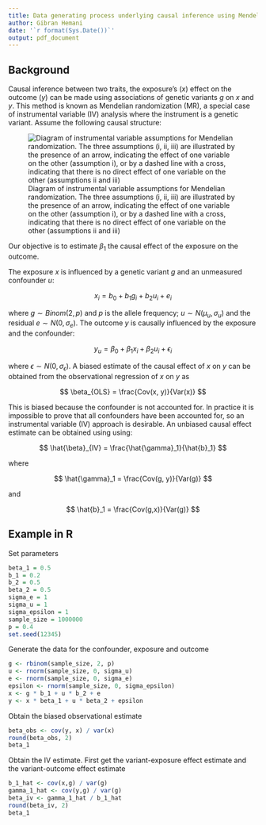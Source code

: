 ```yaml
---
title: Data generating process underlying causal inference using Mendelian randomization
author: Gibran Hemani
date: '`r format(Sys.Date())`'
output: pdf_document
---
```



## Background

Causal inference between two traits, the exposure's ($x$) effect on the outcome ($y$) can be made using associations of genetic variants $g$ on $x$ and $y$. This method is known as Mendelian randomization (MR), a special case of instrumental variable (IV) analysis where the instrument is a genetic variant. Assume the following causal structure:

![Diagram of instrumental variable assumptions for Mendelian randomization. The three assumptions (i, ii, iii) are illustrated by the presence of an arrow, indicating the effect of one variable on the other (assumption i), or by a dashed line with a cross, indicating that there is no direct effect of one variable on the other (assumptions ii and iii)](Diagram-of-instrumental-variable-assumptions-for-Mendelian-randomization-The-three.png)

Our objective is to estimate $\beta_1$ the causal effect of the exposure on the outcome.

The exposure $x$ is influenced by a genetic variant $g$ and an unmeasured confounder $u$:

$$
x_i = b_0 + b_1 g_i + b_2 u_i + e_i
$$

where $g \sim Binom(2, p)$ and $p$ is the allele frequency; $u \sim N(\mu_u, \sigma_u)$ and the residual $e \sim N(0, \sigma_e)$. The outcome $y$ is causally influenced by the exposure and the confounder:

$$
y_u = \beta_0 + \beta_1 x_i + \beta_2 u_i + \epsilon_i
$$

where $\epsilon \sim N(0, \sigma_\epsilon)$. A biased estimate of the causal effect of $x$ on $y$ can be obtained from the observational regression of $x$ on $y$ as

$$
\beta_{OLS} = \frac{Cov(x, y)}{Var(x)}
$$

This is biased because the confounder is not accounted for. In practice it is impossible to prove that all confounders have been accounted for, so an instrumental variable (IV) approach is desirable. An unbiased causal effect estimate can be obtained using using:

$$
\hat{\beta}_{IV} = \frac{\hat{\gamma}_1}{\hat{b}_1}
$$

where

$$
\hat{\gamma}_1 = \frac{Cov(g, y)}{Var(g)}
$$

and 

$$
\hat{b}_1 = \frac{Cov(g,x)}{Var(g)}
$$


## Example in R

Set parameters

```r
beta_1 = 0.5
b_1 = 0.2
b_2 = 0.5
beta_2 = 0.5
sigma_e = 1
sigma_u = 1
sigma_epsilon = 1
sample_size = 1000000
p = 0.4
set.seed(12345)
```

Generate the data for the confounder, exposure and outcome

```r
g <- rbinom(sample_size, 2, p)
u <- rnorm(sample_size, 0, sigma_u)
e <- rnorm(sample_size, 0, sigma_e)
epsilon <- rnorm(sample_size, 0, sigma_epsilon)
x <- g * b_1 + u * b_2 + e
y <- x * beta_1 + u * beta_2 + epsilon
```

Obtain the biased observational estimate

```r
beta_obs <- cov(y, x) / var(x)
round(beta_obs, 2)
beta_1
```

Obtain the IV estimate. First get the variant-exposure effect estimate and the variant-outcome effect estimate

```r
b_1_hat <- cov(x,g) / var(g)
gamma_1_hat <- cov(y,g) / var(g)
beta_iv <- gamma_1_hat / b_1_hat
round(beta_iv, 2)
beta_1
```
